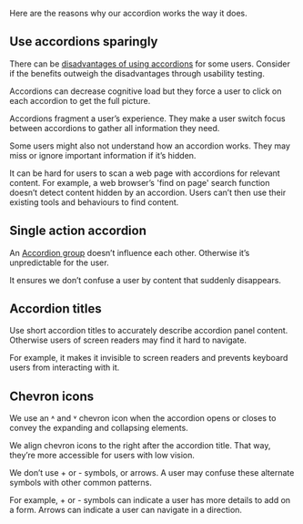 Here are the reasons why our accordion works the way it does.

## Use accordions sparingly

There can be [disadvantages of using accordions](https://www.nngroup.com/articles/accordions-complex-content/) for some users. Consider if the benefits outweigh the disadvantages through usability testing.

Accordions can decrease cognitive load but they force a user to click on each accordion to get the full picture.

Accordions fragment a user’s experience. They make a user switch focus between accordions to gather all information they need.

Some users might also not understand how an accordion works. They may miss or ignore important information if it’s hidden.

It can be hard for users to scan a web page with accordions for relevant content. For example, a web browser’s 'find on page' search function doesn’t detect content hidden by an accordion. Users can’t then use their existing tools and behaviours to find content.

## Single action accordion

An [Accordion group](/packages/accordion#accordion-group) doesn’t influence each other. Otherwise it’s unpredictable for the user.

It ensures we don’t confuse a user by content that suddenly disappears.

## Accordion titles

Use short accordion titles to accurately describe accordion panel content. Otherwise users of screen readers may find it hard to navigate.

For example, it makes it invisible to screen readers and prevents keyboard users from interacting with it.

## Chevron icons

We use an ˄ and ˅ chevron icon when the accordion opens or closes to convey the expanding and collapsing elements.

We align chevron icons to the right after the accordion title. That way, they’re more accessible for users with low vision.

We don’t use + or - symbols, or arrows. A user may confuse these alternate symbols with other common patterns.

For example, + or - symbols can indicate a user has more details to add on a form. Arrows can indicate a user can navigate in a direction.
